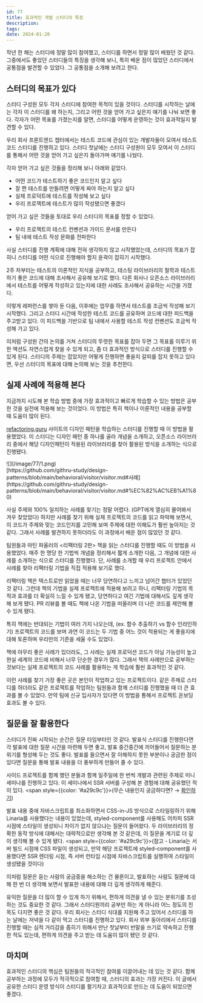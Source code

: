 ```yaml
---
id: 77
title: 효과적인 개발 스터디의 특징
description:
tags:
date: 2024-01-20
---
```


작년 한 해는 스터디에 정말 많이 참여했고, 스터디를 하면서 정말 많이 배웠던 것 같다. 그중에서도 좋았던 스터디들의 특징을 생각해 보니, 특히 배운 점이 많았던 스터디에서 공통점을 발견할 수 있었다. 그 공통점을 소개해 보려고 한다.

## 스터디의 목표가 있다

스터디 구성원 모두 각자 스터디에 참여한 목적이 있을 것이다. 스터디를 시작하는 날에는 각자 이 스터디를 왜 하는지, 그리고 어떤 것을 얻어 가고 싶은지 얘기를 나눠 보면 좋다. 각자가 어떤 목표를 가졌는지를 알면, 스터디를 어떻게 운영하는 것이 효과적일지 발견할 수 있다.

우리 회사 프론트엔드 챕터에서는 테스트 코드에 관심이 있는 개발자들이 모여서 테스트 코드 스터디를 진행하고 있다. 스터디 첫날에는 스터디 구성원이 모두 모여서 이 스터디를 통해서 어떤 것을 얻어 가고 싶은지 돌아가며 얘기를 나눴다.

각자 얻어 가고 싶은 것들을 정리해 보니 아래와 같았다.

- 어떤 코드가 테스트하기 좋은 코드인지 알고 싶다
- 잘 짠 테스트를 만들려면 어떻게 짜야 하는지 알고 싶다
- 실제 프로덕트에 테스트를 작성해 보고 싶다
- 우리 프로젝트에 테스트가 많이 작성됐으면 좋겠다

얻어 가고 싶은 것들을 토대로 우리 스터디의 목표를 정할 수 있었다.

- 우리 프로젝트의 테스트 컨벤션과 가이드 문서를 만든다
- 팀 내에 테스트 작성 문화를 전파한다

사실 스터디를 진행 계획에 대해 전혀 생각하지 않고 시작했었는데, 스터디의 목표가 잡히니 스터디를 어떤 식으로 진행해야 할지 윤곽이 잡히기 시작했다.

2주 차부터는 테스트의 이론적인 지식을 공부하고, 테스팅 라이브러리의 철학과 테스트하기 좋은 코드에 대해 조사해서 공유해 보기로 했다. 다른 회사나 오픈소스 라이브러리에서 테스트를 어떻게 작성하고 있는지에 대한 사례도 조사해서 공유하는 시간을 가졌다.

이렇게 레퍼런스를 쌓아 둔 다음, 이후에는 업무를 하면서 테스트를 조금씩 작성해 보기 시작했다. 그리고 스터디 시간에 작성한 테스트 코드를 공유하며 코드에 대한 피드백을 주고받고 있다. 이 피드백을 기반으로 팀 내에서 사용할 테스트 작성 컨벤션도 조금씩 작성해 가고 있다.

이처럼 구성원 간의 논의를 거쳐 스터디의 뚜렷한 목표를 잡아 두면 그 목표를 이루기 위한 액션도 자연스럽게 찾을 수 있게 되고, 좀 더 효과적인 방식으로 스터디를 진행할 수 있게 된다. 스터디의 주제는 잡았지만 어떻게 진행하면 좋을지 갈피를 잡지 못하고 있다면, 우선 스터디의 목표에 대해 논의해 보는 것을 추천한다.

## 실제 사례에 적용해 본다

지금까지 시도해 본 학습 방법 중에 가장 효과적이고 빠르게 학습할 수 있는 방법은 공부한 것을 실전에 적용해 보는 것이었다. 이 방법은 특히 책이나 이론적인 내용을 공부할 때 도움이 많이 된다.

[refactoring.guru](https://refactoring.guru/design-patterns) 사이트의 디자인 패턴을 학습하는 스터디를 진행할 때 이 방법을 활용했었다. 이 스터디는 디자인 패턴 중 하나를 골라 개념을 소개하고, 오픈소스 라이브러리 중에서 해당 디자인패턴이 적용된 라이브러리를 찾아 활용된 방식을 소개하는 식으로 진행됐다.

<div style={{maxWidth: 400, margin: 'auto'}}>
![](/image/77/1.png)
</div>

<Caption>
[https://github.com/githru-study/design-patterns/blob/main/behavioral/visitor/visitor.md#사례](https://github.com/githru-study/design-patterns/blob/main/behavioral/visitor/visitor.md#%EC%82%AC%EB%A1%80)
</Caption>

사실 주제와 100% 일치하는 사례를 찾기는 정말 어렵다. (GPT에게 열심히 물어봐서 겨우 찾았었다) 하지만 사례를 찾기 위해 실제 프로젝트의 코드를 읽고 파악해 보면서, 이 코드가 주제와 맞는 코드인지를 고민해 보며 주제에 대한 이해도가 훨씬 높아지는 것 같다. 그래서 사례를 발견하지 못하더라도 이 과정에서 배운 점이 많았던 것 같다.

팀원들과 마틴 파울러의 \<리팩터링 2판> 책을 읽는 스터디를 진행할 때도 이 방법을 사용했었다. 매주 한 명당 한 기법씩 개념을 정리해서 짧게 소개한 다음, 그 개념에 대한 사례를 소개하는 식으로 스터디를 진행했다. 단, 사례를 소개할 때 우리 프로젝트 안에서 사례를 찾아 리팩터링 기법을 직접 적용해 보기로 했다.

리팩터링 책은 텍스트로만 읽었을 때는 너무 당연하다고 느끼고 넘어간 챕터가 있었던 것 같다. 그런데 책의 기법을 실제 프로젝트에 적용해 보려고 하니, 리팩터링 기법의 목적과 효과를 더 확실히 느낄 수 있게 됐고, 당연하다고 여긴 기법에 대해서도 깊게 생각해 보게 됐다. PR 리뷰를 볼 때도 책에 나온 기법을 떠올리며 더 나은 코드를 제안해 볼 수 있게 됐다.

특히 책에는 반대되는 기법이 여러 가지 나오는데, (ex. 함수 추출하기 vs 함수 인라인하기) 프로젝트의 코드를 보며 과연 이 코드는 두 기법 중 어느 것이 적용되는 게 좋을지에 대해 토론하며 우리만의 기준을 세울 수도 있었다.

책에 아무리 좋은 사례가 있더라도, 그 사례는 실제 프로덕션 코드가 아닐 가능성이 높고 현실 세계의 코드에 비해서 너무 단순한 경우가 많다. 그래서 책의 사례만으로 공부하는 것보다는 실제 프로젝트의 코드 사례를 활용하는 게 학습에 훨씬 효과적인 것 같다.

이런 사례를 찾기 가장 좋은 곳은 본인이 작업하고 있는 프로젝트이다. 같은 주제로 스터디를 하더라도 같은 프로젝트를 작업하는 팀원들과 함께 스터디를 진행했을 때 더 큰 효과를 볼 수 있었다. 만약 팀에 신규 입사자가 있다면 이 방법을 통해서 프로젝트 온보딩 효과도 볼 수 있다.

## 질문을 잘 활용한다

스터디가 진짜 시작되는 순간은 질문 타임부터인 것 같다. 발표식 스터디를 진행한다면 각 발표에 대한 질문 시간을 마련해 두면 좋고, 발표 중간중간에 끼어들어서 질문하는 분위기를 형성해 두는 것도 좋다. 발표를 들으면서 잘 이해하지 못한 부분이나 궁금한 점이 있다면 질문을 통해 발표 내용을 더 풍부하게 만들어 줄 수 있다.

사이드 프로젝트를 함께 했던 분들과 함께 일주일에 한 번씩 개발과 관련된 주제로 미니 세미나를 진행하고 있다. 이 세미나에서 SSR 서버를 구성해 본 경험에 대해 공유했던 적이 있다. <span style={{color: '#a29c9c'}}>(무슨 내용인지 궁금하다면? → [확인하기](https://www.oooooroblog.com/posts/71-custom-ssr-server))</span>

발표 내용 중에 자바스크립트를 최소화하면서 CSS-in-JS 방식으로 스타일링하기 위해 Linaria를 사용했다는 내용이 있었는데, styled-component를 사용해도 어차피 SSR 시점에 스타일이 생성되니 차이가 없지 않으냐는 질문이 들어왔다. 두 라이브러리의 정확한 동작 방식에 대해서는 대략적으로만 생각해 본 것 같은데, 이 질문을 계기로 더 깊이 생각해 볼 수 있게 됐다. <span style={{color: '#a29c9c'}}>(참고 - Linaria는 서버 빌드 시점에 CSS 파일이 생성되고, 만약 해당 프로젝트에 styled-component를 사용했다면 SSR 렌더링 시점, 즉 서버 런타임 시점에 자바스크립트를 실행하여 스타일이 생성됐을 것이다)</span>

이처럼 질문은 듣는 사람의 궁금증을 해소하는 건 물론이고, 발표하는 사람도 질문에 대해 한 번 더 생각해 보면서 발표한 내용에 대해 더 깊게 생각하게 해준다.

유익한 질문을 더 많이 할 수 있게 하기 위해서, 편하게 의견을 낼 수 있는 분위기를 조성하는 것도 중요한 것 같다. 그래서 스터디원끼리 공부만 하는 게 아니라 어느 정도의 친목도 다지면 좋은 것 같다. 우리 회사는 스터디 식대를 지원해 주고 있어서 스터디를 하는 날에는 저녁을 다 같이 먹고 스터디를 진행하고 있다. 회사 외부 동아리에서 스터디를 진행할 때는 심적 거리감을 좁히기 위해서 만난 첫날부터 반말을 쓰기로 약속하고 진행한 적도 있는데, 편하게 의견을 주고 받는 데 도움이 많이 됐던 것 같다.

## 마치며

효과적인 스터디의 핵심은 팀원들의 적극적인 참여를 이끌어내는 데 있는 것 같다. 함께 공부하는 과정에 모두가 적극적으로 참여할 때, 스터디의 효과는 가장 커진다. 이 글에서 공유한 스터디 운영 방식이 스터디를 활기차고 효과적으로 만드는 데 도움이 되었으면 좋겠다.
